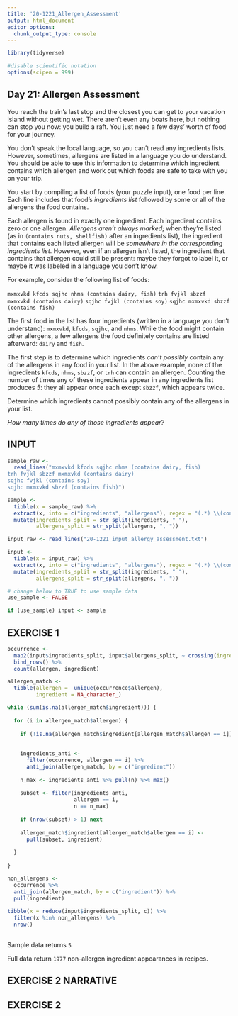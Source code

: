 ```yaml
---
title: '20-1221_Allergen_Assessment'
output: html_document
editor_options: 
  chunk_output_type: console
---
```


```r
library(tidyverse)

#disable scientific notation
options(scipen = 999)
```

## Day 21: Allergen Assessment

You reach the train's last stop and the closest you can get to your vacation island without getting wet. There aren't even any boats here, but nothing can stop you now: you build a raft. You just need a few days' worth of food for your journey.

You don't speak the local language, so you can't read any ingredients lists. However, sometimes, allergens are listed in a language you *do* understand. You should be able to use this information to determine which ingredient contains which allergen and work out which foods are safe to take with you on your trip.

You start by compiling a list of foods (your puzzle input), one food per line. Each line includes that food's *ingredients list* followed by some or all of the allergens the food contains.

Each allergen is found in exactly one ingredient. Each ingredient contains zero or one allergen. *Allergens aren't always marked*; when they're listed (as in `(contains nuts, shellfish)` after an ingredients list), the ingredient that contains each listed allergen will be *somewhere in the corresponding ingredients list*. However, even if an allergen isn't listed, the ingredient that contains that allergen could still be present: maybe they forgot to label it, or maybe it was labeled in a language you don't know.

For example, consider the following list of foods:

`mxmxvkd kfcds sqjhc nhms (contains dairy, fish)`
`trh fvjkl sbzzf mxmxvkd (contains dairy)`
`sqjhc fvjkl (contains soy)`
`sqjhc mxmxvkd sbzzf (contains fish)`

The first food in the list has four ingredients (written in a language you don't understand): `mxmxvkd`, `kfcds`, `sqjhc`, and `nhms`. While the food might contain other allergens, a few allergens the food definitely contains are listed afterward: `dairy` and `fish`.

The first step is to determine which ingredients *can't possibly* contain any of the allergens in any food in your list. In the above example, none of the ingredients `kfcds`, `nhms`, `sbzzf`, or `trh` can contain an allergen. Counting the number of times any of these ingredients appear in any ingredients list produces *5*: they all appear once each except `sbzzf`, which appears twice.

Determine which ingredients cannot possibly contain any of the allergens in your list. 

*How many times do any of those ingredients appear?*

## INPUT

```r
sample_raw <- 
  read_lines("mxmxvkd kfcds sqjhc nhms (contains dairy, fish)
trh fvjkl sbzzf mxmxvkd (contains dairy)
sqjhc fvjkl (contains soy)
sqjhc mxmxvkd sbzzf (contains fish)")

sample <- 
  tibble(x = sample_raw) %>% 
  extract(x, into = c("ingredients", "allergens"), regex = "(.*) \\(contains (.*)\\)") %>%
  mutate(ingredients_split = str_split(ingredients, " "),
         allergens_split = str_split(allergens, ", "))
```


```r
input_raw <- read_lines("20-1221_input_allergy_assessment.txt") 

input <- 
  tibble(x = input_raw) %>% 
  extract(x, into = c("ingredients", "allergens"), regex = "(.*) \\(contains (.*)\\)") %>%
  mutate(ingredients_split = str_split(ingredients, " "),
         allergens_split = str_split(allergens, ", "))
```


```r
# change below to TRUE to use sample data
use_sample <- FALSE

if (use_sample) input <- sample
```



## EXERCISE 1

```r
occurrence <- 
  map2(input$ingredients_split, input$allergens_split, ~ crossing(ingredient = .x, allergen = .y)) %>% 
  bind_rows() %>% 
  count(allergen, ingredient)

allergen_match <- 
  tibble(allergen =  unique(occurrence$allergen), 
         ingredient = NA_character_)

while (sum(is.na(allergen_match$ingredient))) {
  
  for (i in allergen_match$allergen) {
    
    if (!is.na(allergen_match$ingredient[allergen_match$allergen == i])) next
    
    
    ingredients_anti <- 
      filter(occurrence, allergen == i) %>% 
      anti_join(allergen_match, by = c("ingredient"))
    
    n_max <- ingredients_anti %>% pull(n) %>% max()
    
    subset <- filter(ingredients_anti, 
                     allergen == i,
                     n == n_max)
    
    if (nrow(subset) > 1) next
    
    allergen_match$ingredient[allergen_match$allergen == i] <- 
      pull(subset, ingredient)
    
  }
  
}

non_allergens <- 
  occurrence %>% 
  anti_join(allergen_match, by = c("ingredient")) %>% 
  pull(ingredient)
  
tibble(x = reduce(input$ingredients_split, c)) %>% 
  filter(x %in% non_allergens) %>% 
  nrow()
  
```

Sample data returns `5`

Full data return `1977` non-allergen ingredient appearances in recipes. 

## EXERCISE 2 NARRATIVE


## EXERCISE 2

```r

```

